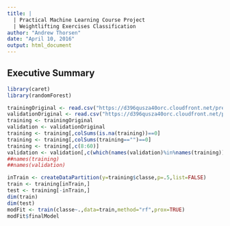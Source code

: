 ```yaml
---
title: |
  | Practical Machine Learning Course Project
  | Weightlifting Exercises Classification
author: "Andrew Thorsen"
date: "April 10, 2016"
output: html_document
---
```


## Executive Summary

```r
library(caret)
library(randomForest)
```

```r
trainingOriginal <- read.csv("https://d396qusza40orc.cloudfront.net/predmachlearn/pml-training.csv")
validationOriginal <- read.csv("https://d396qusza40orc.cloudfront.net/predmachlearn/pml-testing.csv")
training <- trainingOriginal
validation <- validationOriginal
training <- training[,colSums(is.na(training))==0]
training <- training[,colSums(training=="")==0]
training <- training[,c(8:60)]
validation <- validation[,c(which(names(validation)%in%names(training)),dim(validation)[2])]
##names(training)
##names(validation)
```

```r
inTrain <- createDataPartition(y=training$classe,p=.5,list=FALSE)
train <- training[inTrain,]
test <- training[-inTrain,]
dim(train)
dim(test)
modFit <- train(classe~.,data=train,method="rf",prox=TRUE)
modFit$finalModel
```


